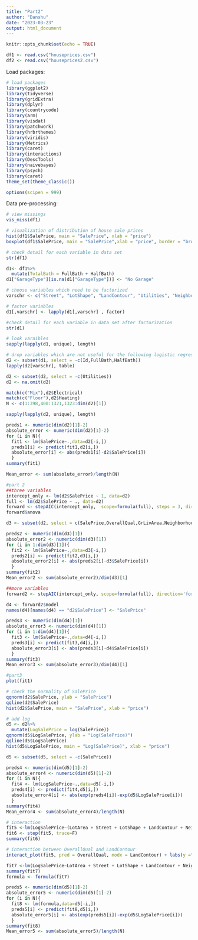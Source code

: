 ```yaml
---
title: "Part2"
author: "Danshu"
date: "2023-03-23"
output: html_document
---
```


```r
knitr::opts_chunk$set(echo = TRUE)
```

```r
df1 <- read.csv("houseprices.csv")
df2 <- read.csv("houseprices2.csv")
```

Load packages:
  
```r
# load packages
library(ggplot2)
library(tidyverse)
library(gridExtra)
library(dplyr)
library(countrycode)
library(arm)
library(visdat)
library(patchwork)
library(hrbrthemes)
library(viridis)
library(Metrics)
library(caret)
library(interactions)
library(DescTools)
library(naivebayes)
library(psych)
library(caret)
theme_set(theme_classic())
```

```r
options(scipen = 999)
```

Data pre-processing:

```r
# view missings
vis_miss(df1)
```


```r
# visualization of distribution of house sale prices
hist(df1$SalePrice, main = "SalePrice", xlab = "price")
boxplot(df1$SalePrice, main = "SalePrice",xlab = "price", border = "brown",horizontal = TRUE)
```

```r
# check detail for each variable in data set
str(df1)
```

```r
d1<- df1%>%
  mutate(TotalBath = FullBath + HalfBath)
d1["GarageType"][is.na(d1["GarageType"])] <- "No Garage"
```


```r
# choose variables which need to be factorized
varschr <- c("Street", "LotShape", "LandContour", "Utilities", "Neighborhood", "BldgType", "HouseStyle","RoofStyle", "Foundation", "Heating", "CentralAir","Electrical","KitchenQual","GarageType")

# factor variables
d1[,varschr] <- lapply(d1[,varschr] , factor)

#check detail for each variable in data set after factorization
str(d1)
```
```r
# look varaibles
sapply(lapply(d1, unique), length)
```


```r
# drop variables which are not useful for the following logistic regression models
d2 <- subset(d1, select = -c(Id,FullBath,HalfBath))
lapply(d2[varschr], table)
```


```r
d2 <- subset(d2, select = -c(Utilities))
d2 <- na.omit(d2)
```


```r
match(c("Mix"),d2$Electrical)
match(c("Floor"),d2$Heating)
N <- c(1:398,400:1321,1323:dim(d2)[1])
```

```r
sapply(lapply(d2, unique), length)
```

```r
preds1 <- numeric(dim(d2)[1]-2)
absolute_error <- numeric(dim(d2)[1]-2)
for (i in N){
  fit1 <- lm(SalePrice~.,data=d2[-i,])
  preds1[i] <- predict(fit1,d2[i,])
  absolute_error[i] <- abs(preds1[i]-d2$SalePrice[i])
  }
summary(fit1)
```

```r
Mean_error <- sum(absolute_error)/length(N)
```


```r
#part 2
##three variables
intercept_only <- lm(d2$SalePrice ~ 1, data=d2)
full <- lm(d2$SalePrice ~ ., data=d2)
forward <- stepAIC(intercept_only,  scope=formula(full), steps = 3, direction='forward', trace=F)
forward$anova
```

```r
d3 <- subset(d2, select = c(SalePrice,OverallQual,GrLivArea,Neighborhood))
```

```r
preds2 <- numeric(dim(d3)[1])
absolute_error2 <- numeric(dim(d3)[1])
for (i in 1:dim(d3)[1]){
  fit2 <- lm(SalePrice~.,data=d3[-i,])
  preds2[i] <- predict(fit2,d3[i,])
  absolute_error2[i] <- abs(preds2[i]-d3$SalePrice[i])
  }
summary(fit2)
Mean_error2 <- sum(absolute_error2)/dim(d3)[1]
```

```r
##more variables
forward2 <- stepAIC(intercept_only, scope=formula(full), direction='forward', trace=F) #best model
```

```r
d4 <- forward2$model
names(d4)[names(d4) == "d2$SalePrice"] <- "SalePrice"
```

```r
preds3 <- numeric(dim(d4)[1])
absolute_error3 <- numeric(dim(d4)[1])
for (i in 1:dim(d4)[1]){
  fit3 <- lm(SalePrice~.,data=d4[-i,])
  preds3[i] <- predict(fit3,d4[i,])
  absolute_error3[i] <- abs(preds3[i]-d4$SalePrice[i])
  }
summary(fit3)
Mean_error3 <- sum(absolute_error3)/dim(d4)[1]
```


```r
#part3
plot(fit1)
```

```r
# check the normality of SalePrice
qqnorm(d2$SalePrice, ylab = "SalePrice")
qqline(d2$SalePrice)
hist(d2$SalePrice, main = "SalePrice", xlab = "price")
```

```r
# add log
d5 <- d2%>%
  mutate(LogSalePrice = log(SalePrice))
qqnorm(d5$LogSalePrice, ylab = "Log(SalePrice)")
qqline(d5$LogSalePrice)
hist(d5$LogSalePrice, main = "Log(SalePrice)", xlab = "price")
```

```r
d5 <- subset(d5, select = -c(SalePrice))
```

```r
preds4 <- numeric(dim(d5)[1]-2)
absolute_error4 <- numeric(dim(d5)[1]-2)
for (i in N){
  fit4 <- lm(LogSalePrice~.,data=d5[-i,])
  preds4[i] <- predict(fit4,d5[i,])
  absolute_error4[i] <- abs(exp(preds4[i])-exp(d5$LogSalePrice[i]))
  }
summary(fit4)
Mean_error4 <- sum(absolute_error4)/length(N)
```

```r
# interaction
fit5 <-lm(LogSalePrice~(LotArea + Street + LotShape + LandContour + Neighborhood + BldgType + HouseStyle + OverallQual + OverallCond + YearBuilt + RoofStyle + Foundation + TotalBsmtSF + Heating + CentralAir + Electrical + GrLivArea + BedroomAbvGr + KitchenAbvGr + KitchenQual + TotRmsAbvGrd + Fireplaces + GarageType + GarageArea + MoSold + YrSold + TotalBath)*OverallQual, data = d5)
fit6 <- step(fit5, trace=F)
summary(fit6)
```

```r
# interaction between OverallQual and LandContour
interact_plot(fit5, pred = OverallQual, modx = LandContour) + labs(y ="Log(SalePrice)", x = "Overall material and finish quality")
```



```r
fit7 <-lm(LogSalePrice~LotArea + Street + LotShape + LandContour + Neighborhood + BldgType + HouseStyle + OverallQual + OverallCond + YearBuilt + RoofStyle + Foundation + TotalBsmtSF + Heating + CentralAir + Electrical + GrLivArea + BedroomAbvGr + KitchenAbvGr + KitchenQual + TotRmsAbvGrd + Fireplaces + GarageType + GarageArea + MoSold + YrSold + TotalBath + LandContour:OverallQual, data = d5)
summary(fit7)
formula <- formula(fit7)
```

```r
preds5 <- numeric(dim(d5)[1]-2)
absolute_error5 <- numeric(dim(d5)[1]-2)
for (i in N){
  fit8 <- lm(formula,data=d5[-i,])
  preds5[i] <- predict(fit8,d5[i,])
  absolute_error5[i] <- abs(exp(preds5[i])-exp(d5$LogSalePrice[i]))
  }
summary(fit8)
Mean_error5 <- sum(absolute_error5)/length(N)
```


